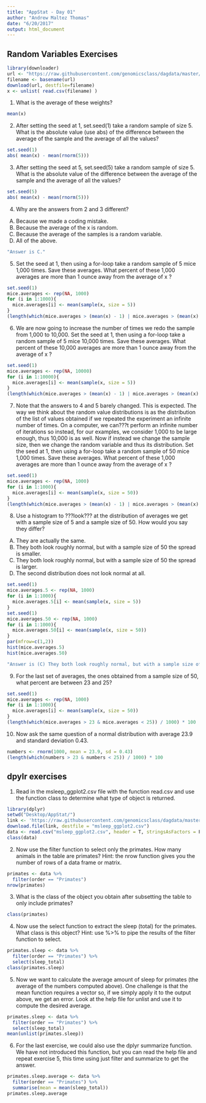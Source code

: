 ```yaml
---
title: "AppStat - Day 01"
author: "Andrew Maltez Thomas"
date: "6/20/2017"
output: html_document
---
```


## Random Variables Exercises

```r
library(downloader) 
url <- "https://raw.githubusercontent.com/genomicsclass/dagdata/master/inst/extdata/femaleControlsPopulation.csv"
filename <- basename(url)
download(url, destfile=filename)
x <- unlist( read.csv(filename) )
```

1. What is the average of these weights?
```r
mean(x)
```

2. After setting the seed at 1, set.seed(1) take a random sample of size 5. What is the absolute value (use abs) of the difference between the average of the sample and the average of all the values?
```r
set.seed(1)
abs( mean(x) - mean(rnorm(5)))
```

3. After setting the seed at 5, set.seed(5) take a random sample of size 5. What is the absolute value of the difference between the average of the sample and the average of all the values?
```r
set.seed(5)
abs( mean(x) - mean(rnorm(5)))
```

4. Why are the answers from 2 and 3 different?
A) Because we made a coding mistake.
B) Because the average of the x is random.
C) Because the average of the samples is a random variable.
D) All of the above.

```r
"Answer is C."
```

5. Set the seed at 1, then using a for-loop take a random sample of 5 mice 1,000 times. Save these averages. What percent of these 1,000 averages are more than 1 ounce away from the average of x ?

```r
set.seed(1)
mice.averages <- rep(NA, 1000)
for (i in 1:1000){
  mice.averages[i] <- mean(sample(x, size = 5))
}
(length(which(mice.averages > (mean(x) - 1) | mice.averages > (mean(x) + 1))) / 1000) * 100
```

6. We are now going to increase the number of times we redo the sample from 1,000 to 10,000. Set the seed at 1, then using a for-loop take a random sample of 5 mice 10,000 times. Save these averages. What percent of these 10,000 averages are more than 1 ounce away from the average of x ?

```r
set.seed(1)
mice.averages <- rep(NA, 10000)
for (i in 1:10000){
  mice.averages[i] <- mean(sample(x, size = 5))
}
(length(which(mice.averages > (mean(x) - 1) | mice.averages > (mean(x) + 1))) / 10000) * 100
```

7. Note that the answers to 4 and 5 barely changed. This is expected. The way we think about the random value distributions is as the distribution of the list of values obtained if we repeated the experiment an infinite number of times. On a computer, we can???t perform an infinite number of iterations so instead, for our examples, we consider 1,000 to be large enough, thus 10,000 is as well. Now if instead we change the sample size, then we change the random variable and thus its distribution.
Set the seed at 1, then using a for-loop take a random sample of 50 mice 1,000 times. Save these averages. What percent of these 1,000 averages are more than 1 ounce away from the average of x ?

```r
set.seed(1)
mice.averages <- rep(NA, 1000)
for (i in 1:1000){
  mice.averages[i] <- mean(sample(x, size = 50))
}
(length(which(mice.averages > (mean(x) - 1) | mice.averages > (mean(x) + 1))) / 1000) * 100
```

8. Use a histogram to ???look??? at the distribution of averages we get with a sample size of 5 and a sample size of 50. How would you say they differ?
A) They are actually the same.
B) They both look roughly normal, but with a sample size of 50 the spread is smaller.
C) They both look roughly normal, but with a sample size of 50 the spread is larger.
D) The second distribution does not look normal at all.

```r
set.seed(1)
mice.averages.5 <- rep(NA, 1000)
for (i in 1:1000){
  mice.averages.5[i] <- mean(sample(x, size = 5))
}
set.seed(1)
mice.averages.50 <- rep(NA, 1000)
for (i in 1:1000){
  mice.averages.50[i] <- mean(sample(x, size = 50))
}
par(mfrow=c(1,2))
hist(mice.averages.5)
hist(mice.averages.50)

"Answer is (C) They both look roughly normal, but with a sample size of 50 the spread is larger. "
```

9. For the last set of averages, the ones obtained from a sample size of 50, what percent are between 23 and 25?

```r
set.seed(1)
mice.averages <- rep(NA, 1000)
for (i in 1:1000){
  mice.averages[i] <- mean(sample(x, size = 50))
}
(length(which(mice.averages > 23 & mice.averages < 25)) / 1000) * 100
```

10. Now ask the same question of a normal distribution with average 23.9 and standard deviation 0.43.
```r
numbers <- rnorm(1000, mean = 23.9, sd = 0.43)
(length(which(numbers > 23 & numbers < 25)) / 1000) * 100
```

## dpylr exercises

1. Read in the msleep_ggplot2.csv file with the function read.csv and use the function class to determine what type of object is returned.

```r
library(dplyr)
setwd("Desktop/AppStat/")
link <- 'https://raw.githubusercontent.com/genomicsclass/dagdata/master/inst/extdata/msleep_ggplot2.csv'
download.file(link, destfile = "msleep_ggplot2.csv")
data <- read.csv("msleep_ggplot2.csv", header = T, stringsAsFactors = F)
class(data)
```

2. Now use the filter function to select only the primates. How many animals in the table are primates? Hint: the nrow function gives you the number of rows of a data frame or matrix.

```r
primates <- data %>% 
  filter(order == "Primates")
nrow(primates)
```

3. What is the class of the object you obtain after subsetting the table to only include primates?

```r
class(primates)
```

4. Now use the select function to extract the sleep (total) for the primates. What class is this object? Hint: use %>% to pipe the results of the filter function to select.

```r
primates.sleep <- data %>%
  filter(order == "Primates") %>%
  select(sleep_total)
class(primates.sleep)
```

5. Now we want to calculate the average amount of sleep for primates (the average of the numbers computed above). One challenge is that the mean function requires a vector so, if we simply apply it to the output above, we get an error. Look at the help file for unlist and use it to compute the desired average.

```r
primates.sleep <- data %>%
  filter(order == "Primates") %>%
  select(sleep_total)
mean(unlist(primates.sleep))
```
6. For the last exercise, we could also use the dplyr summarize function. We have not introduced this function, but you can read the help file and repeat exercise 5, this time using just filter and summarize to get the answer.

```r
primates.sleep.average <- data %>%
  filter(order == "Primates") %>%
  summarise(mean = mean(sleep_total))
primates.sleep.average
```
